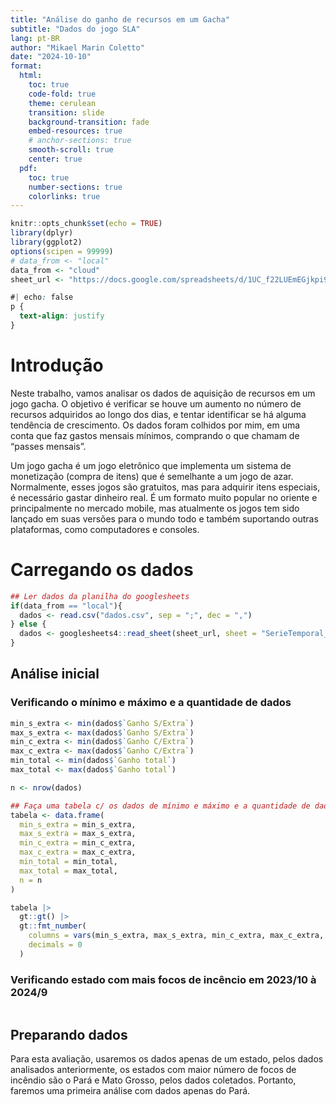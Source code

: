 ```yaml
---
title: "Análise do ganho de recursos em um Gacha"
subtitle: "Dados do jogo SLA"
lang: pt-BR
author: "Mikael Marin Coletto"
date: "2024-10-10"
format:
  html:
    toc: true
    code-fold: true
    theme: cerulean
    transition: slide
    background-transition: fade
    embed-resources: true
    # anchor-sections: true 
    smooth-scroll: true
    center: true
  pdf:
    toc: true
    number-sections: true
    colorlinks: true
---
```


```r
knitr::opts_chunk$set(echo = TRUE)
library(dplyr)
library(ggplot2)
options(scipen = 99999)
# data_from <- "local"
data_from <- "cloud"
sheet_url <- "https://docs.google.com/spreadsheets/d/1UC_f22LUEmEGjkpi9M6n-IBcDuY2KrcUxFY229hDMko/edit?gid=821217509#gid=821217509"

```

```css
#| echo: false
p {
  text-align: justify
}
```

# Introdução

Neste trabalho, vamos analisar os dados de aquisição de recursos em um jogo gacha. O objetivo é verificar se houve um aumento no número de recursos adquiridos ao longo dos dias, e tentar identificar se há alguma tendência de crescimento.
Os dados foram colhidos por mim, em uma conta que faz gastos mensais mínimos, comprando o que chamam de "passes mensais".

Um jogo gacha é um jogo eletrônico que implementa um sistema de monetização (compra de itens) que é semelhante a um jogo de azar. Normalmente, esses jogos são gratuitos, mas para adquirir itens especiais, é necessário gastar dinheiro real. É um formato muito popular no oriente e principalmente no mercado mobile, mas atualmente os jogos tem sido lançado em suas versões para o mundo todo e também suportando outras plataformas, como computadores e consoles.

# Carregando os dados

```r
## Ler dados da planilha do googlesheets
if(data_from == "local"){
  dados <- read.csv("dados.csv", sep = ";", dec = ",")
} else {
  dados <- googlesheets4::read_sheet(sheet_url, sheet = "SerieTemporal_Essencia")
}
```

## Análise inicial

### Verificando o mínimo e máximo e a quantidade de dados

```r

min_s_extra <- min(dados$`Ganho S/Extra`)
max_s_extra <- max(dados$`Ganho S/Extra`)
min_c_extra <- min(dados$`Ganho C/Extra`)
max_c_extra <- max(dados$`Ganho C/Extra`)
min_total <- min(dados$`Ganho total`)
max_total <- max(dados$`Ganho total`)

n <- nrow(dados)

## Faça uma tabela c/ os dados de mínimo e máximo e a quantidade de dados
tabela <- data.frame(
  min_s_extra = min_s_extra,
  max_s_extra = max_s_extra,
  min_c_extra = min_c_extra,
  max_c_extra = max_c_extra,
  min_total = min_total,
  max_total = max_total,
  n = n
)

tabela |> 
  gt::gt() |>
  gt::fmt_number(
    columns = vars(min_s_extra, max_s_extra, min_c_extra, max_c_extra, min_total, max_total, n),
    decimals = 0
  )
```

### Verificando estado com mais focos de incêncio em 2023/10 à 2024/9

```r

```

## Preparando dados

Para esta avaliação, usaremos os dados apenas de um estado, pelos dados analisados anteriormente, os estados com maior número de focos de incêndio são o Pará e Mato Grosso, pelos dados coletados.
Portanto, faremos uma primeira análise com dados apenas do Pará.

```r

```
